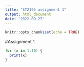 ```yaml
---
title: "ST2195 assignment 1"
output: html_document
date: '2022-09-27'
---
```


```r
knitr::opts_chunk$set(echo = TRUE)
```
#Assignment 1 
```r
for (x in 1:10) {
  print(x)
}
```

